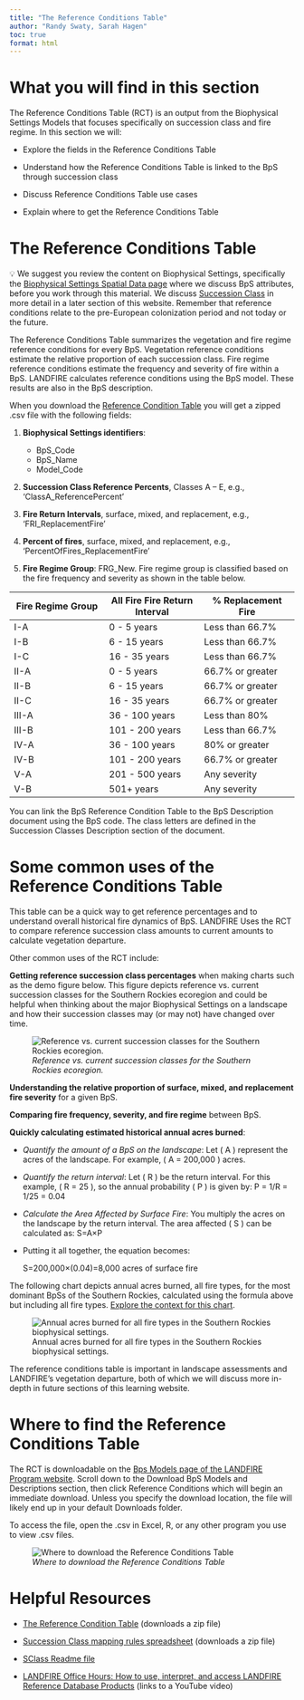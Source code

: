 ```yaml
---
title: "The Reference Conditions Table"
author: "Randy Swaty, Sarah Hagen"
toc: true
format: html
---
```


# What you will find in this section

The Reference Conditions Table (RCT) is an output from the Biophysical Settings Models that focuses specifically on succession class and fire regime. In this section we will:

-   Explore the fields in the Reference Conditions Table

-   Understand how the Reference Conditions Table is linked to the BpS through succession class

-   Discuss Reference Conditions Table use cases

-   Explain where to get the Reference Conditions Table

# The Reference Conditions Table

::: callout-note
💡 We suggest you review the content on Biophysical Settings, specifically the [Biophysical Settings Spatial Data page](2-bps_spatial.qmd) where we discuss BpS attributes, before you work through this material. We discuss [Succession Class](../../1_Vegetation/Succession_Class/1-succession-class.qmd) in more detail in a later section of this website. Remember that reference conditions relate to the pre-European colonization period and not today or the future.
:::

The Reference Conditions Table summarizes the vegetation and fire regime reference conditions for every BpS. Vegetation reference conditions estimate the relative proportion of each succession class. Fire regime reference conditions estimate the frequency and severity of fire within a BpS. LANDFIRE calculates reference conditions using the BpS model. These results are also in the BpS description. 

When you download the [Reference Condition Table](https://www.landfire.gov/sites/default/files/zip/LANDFIRE_CONUS_Reference_Condition_Table_August_2020.zip) you will get a zipped .csv file with the following fields:

1.  **Biophysical Settings identifiers**:

    -   BpS_Code
    -   BpS_Name
    -   Model_Code

2.  **Succession Class Reference Percents**, Classes A – E, e.g., ‘ClassA_ReferencePercent’

3.  **Fire Return Intervals**, surface, mixed, and replacement, e.g., ‘FRI_ReplacementFire’

4.  **Percent of fires**, surface, mixed, and replacement, e.g., ‘PercentOfFires_ReplacementFire’

5.  **Fire Regime Group**: FRG_New. Fire regime group is classified based on the fire frequency and severity as shown in the table below.

| **Fire Regime Group** | **All Fire Fire Return Interval** | **% Replacement Fire** |
| --- | --- | --- |
| I-A | 0 - 5 years | Less than 66.7% |
| I-B | 6 - 15 years | Less than 66.7% |
| I-C | 16 - 35 years | Less than 66.7% |
| II-A | 0 - 5 years | 66.7% or greater |
| II-B | 6 - 15 years | 66.7% or greater |
| II-C | 16 - 35 years | 66.7% or greater |
| III-A | 36 - 100 years | Less than 80% |
| III-B | 101 - 200 years | Less than 66.7% |
| IV-A | 36 - 100 years | 80% or greater |
| IV-B | 101 - 200 years | 66.7% or greater |
| V-A | 201 - 500 years | Any severity |
| V-B | 501+ years | Any severity |

::: callout-tip
You can link the BpS Reference Condition Table to the BpS Description document using the BpS code. The class letters are defined in the Succession Classes Description section of the document.  
:::

# Some common uses of the Reference Conditions Table

This table can be a quick way to get reference percentages and to understand overall historical fire dynamics of BpS. LANDFIRE Uses the RCT to compare reference succession class amounts to current amounts to calculate vegetation departure.

Other common uses of the RCT include:

**Getting reference succession class percentages** when making charts such as the demo figure below. This figure depicts reference vs. current succession classes for the Southern Rockies ecoregion and could be helpful when thinking about the major Biophysical Settings on a landscape and how their succession classes may (or may not) have changed over time.


![*Reference vs. current succession classes for the Southern Rockies ecoregion.*](images/RCT_ReferencePercents.png){fig-alt="Six separate bar charts showing Succession classes (A, B, C, D, E, UN, UE, Agriculture, Developed) on the Y axis and present and past amounts of each class on the x axis. These charts analyze six different Biophysical Settings to compare past and current successional classes on this landscape."}

 **Understanding the relative proportion of surface, mixed, and replacement fire severity** for a given BpS.

**Comparing fire frequency, severity, and fire regime** between BpS.

**Quickly calculating estimated historical annual acres burned**:

-   *Quantify the amount of a BpS on the landscape*: Let ( A ) represent the acres of the landscape. For example, ( A = 200,000 ) acres.

-   *Quantify the return interval*: Let ( R ) be the return interval. For this example, ( R = 25 ), so the annual probability ( P ) is given by: P = 1/R = 1/25 = 0.04

-   *Calculate the Area Affected by Surface Fire*: You multiply the acres on the landscape by the return interval. The area affected ( S ) can be calculated as: S=A×P

-   Putting it all together, the equation becomes:

    S=200,000×(0.04)=8,000 acres of surface fire


The following chart depicts annual acres burned, all fire types, for the most dominant BpSs of the Southern Rockies, calculated using the formula above but including all fire types. [Explore the context for this chart](https://thenatureconservancy.github.io/soro/past.html).

![Annual acres burned for all fire types in the Southern Rockies biophysical settings.](images/RCT_AcresBurned.png)

The reference conditions table is important in landscape assessments and LANDFIRE’s vegetation departure, both of which we will discuss more in-depth in future sections of this learning website.

# Where to find the Reference Conditions Table

The RCT is downloadable on the [Bps Models page of the LANDFIRE Program website](https://landfire.gov/vegetation/bps-models). Scroll down to the Download BpS Models and Descriptions section, then click Reference Conditions which will begin an immediate download. Unless you specify the download location, the file will likely end up in your default Downloads folder.

To access the file, open the .csv in Excel, R, or any other program you use to view .csv files.

![*Where to download the Reference Conditions Table*](images/RCT_Download.bmp){fig-alt="The LANDFIRE Program website showing arrows pointing to Reference Conditions under \"Revised CONUS and Hawaii\" and \"Original Alaska\" beneath the Download Bps Models and Descriptions heading."}

# Helpful Resources

-   [The Reference Condition Table](https://www.landfire.gov/sites/default/files/zip/LANDFIRE_CONUS_Reference_Condition_Table_August_2020.zip) (downloads a zip file)

-   [Succession Class mapping rules spreadsheet](https://www.landfire.gov/sites/default/files/zip/LANDFIRE_CONUS_SClass_Mapping_Rules_08162023.zip) (downloads a zip file)

-   [SClass Readme file](https://www.landfire.gov/sites/default/files/documents/Succession_Class_Mapping_Rules_Readme.pdf)

-   [LANDFIRE Office Hours: How to use, interpret, and access LANDFIRE Reference Database Products](https://youtu.be/0yUIw8kF0TA) (links to a YouTube video)
